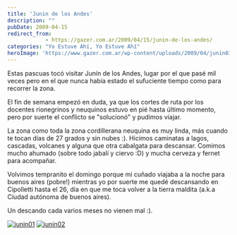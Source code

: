 ```yaml
---
title: 'Junin de los Andes'
description: ""
pubDate: 2009-04-15
redirect_from: 
            - https://gazer.com.ar/2009/04/15/junin-de-los-andes/
categories: "Yo Estuve Ahí, Yo Estuve Ahí"
heroImage: 'https://www.gazer.com.ar/wp-content/uploads/2009/04/junin01-300x225.jpg'
---
```

Estas pascuas tocó visitar Junín de los Andes, lugar por el que pasé mil veces pero en el que nunca había estado el sufuciente tiempo como para recorrer la zona.

El fin de semana empezó en duda, ya que los cortes de ruta por los docentes rionegrinos y neuquinos estuvo en pié hasta último momento, pero por suerte el conflicto se "solucionó" y pudimos viajar.

La zona como toda la zona cordillerana neuquina es muy linda, más cuando te tocan días de 27 grados y sin nubes :). Hicimos caminatas a lagos, cascadas, volcanes y alguna que otra cabalgata para descansar. Comimos mucho ahumado (sobre todo jabalí y ciervo :D) y mucha cerveza y fernet para acompañar.

Volvimos tempranito el domingo porque mi cuñado viajaba a la noche para buenos aires (pobre!) mientras yo por suerte me quedé descansando en Cipolletti hasta el 26, día en que me toca volver a la tierra maldita (a.k.a Ciudad autónoma de buenos aires).

Un descando cada varios meses no vienen mal :).

[![](https://www.gazer.com.ar/wp-content/uploads/2009/04/junin01-300x225.jpg "junin01")](https://www.gazer.com.ar/wp-content/uploads/2009/04/junin01.jpg) [![](https://www.gazer.com.ar/wp-content/uploads/2009/04/junin02-300x225.jpg "junin02")](https://www.gazer.com.ar/wp-content/uploads/2009/04/junin02.jpg)

